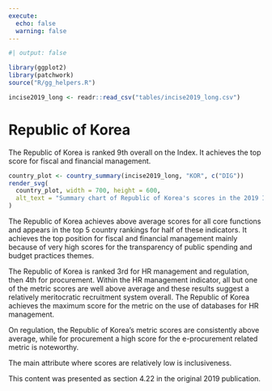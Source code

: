 ```yaml
---
execute:
  echo: false
  warning: false
---
```


<!-- DO NOT EDIT THIS FILE --->
<!-- AUTO GENERATED FROM r/generate_country_qmd.r --->

```r
#| output: false

library(ggplot2)
library(patchwork)
source("R/gg_helpers.R")

incise2019_long <- readr::read_csv("tables/incise2019_long.csv")

```

# Republic of Korea {#sec-country-kor .unnumbered}

:::{.lead}
The Republic of Korea is ranked 9th overall on the Index. It achieves the top
score for fiscal and financial management.
:::

```r
country_plot <- country_summary(incise2019_long, "KOR", c("DIG"))
render_svg(
  country_plot, width = 700, height = 600,
  alt_text = "Summary chart of Republic of Korea's scores in the 2019 InCiSE index."
)
```

The Republic of Korea achieves above average scores for all core functions and
appears in the top 5 country rankings for half of these indicators. It achieves
the top position for fiscal and financial management mainly because of very
high scores for the transparency of public spending and budget practices themes.

The Republic of Korea is ranked 3rd for HR management and regulation, then 4th
for procurement. Within the HR management indicator, all but one of the metric
scores are well above average and these results suggest a relatively
meritocratic recruitment system overall. The Republic of Korea achieves the
maximum score for the metric on the use of databases for HR management.

On regulation, the Republic of Korea's metric scores are consistently above
average, while for procurement a high score for the e-procurement related
metric is noteworthy.

The main attribute where scores are relatively low is inclusiveness.

::: {.callout-note .crf title="Cross-referencing note" icon="false"}
This content was presented as section 4.22 in the original 2019 publication.
:::
